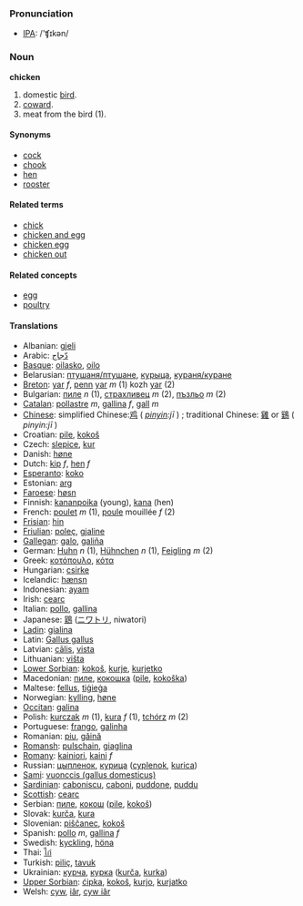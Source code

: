 === Pronunciation ===
*[[w:IPA|IPA]]: /'ʧɪkən/

=== Noun ===

'''chicken'''

# domestic [[bird]].
# [[coward]].
# meat from the bird (1).

==== Synonyms ====

*[[cock]]
*[[chook]]
*[[hen]]
*[[rooster]]

==== Related terms ====

*[[chick]]
*[[chicken and egg]]
*[[chicken egg]]
*[[chicken out]]

==== Related concepts ====

*[[egg]]
*[[poultry]]

==== Translations ====

*Albanian: [[gjeli]]
*Arabic: [[دّجاج]]
*[[Basque]]: [[oilasko]], [[oilo]]
*Belarusian: [[птушаня/птушане]], [[курыца]], [[кураня/куране]]
*[[Breton]]: [[yar]] ''f'', [[penn]] [[yar]] ''m'' (1) kozh [[yar]] (2)
*Bulgarian: [[пиле]] ''n'' (1), [[страхливец]] ''m'' (2), [[пъзльо]] ''m'' (2)
*[[Catalan]]: [[pollastre]] ''m'', [[gallina]] ''f'', [[gall]] ''m''
*[[Chinese]]: simplified Chinese:[[鸡]] ( ''[[pinyin]]:jī'' ) ; traditional Chinese: [[雞]] or [[鷄]] ( ''pinyin:jī'' ) 
*Croatian: [[pile]], [[kokoš]]
*Czech: [[slepice]], [[kur]]
*Danish: [[høne]]
*Dutch: [[kip]] ''f'', [[hen]] ''f''
*[[Esperanto]]: [[koko]]
*Estonian: [[arg]]
*[[Faroese]]: [[høsn]]
*Finnish: [[kananpoika]] (young), [[kana]] (hen)
*French: [[poulet]] ''m'' (1), [[poule]] mouillée ''f'' (2)
*[[Frisian]]: [[hin]]
*[[Friulian]]: [[poleç]], [[gjaline]]
*[[Gallegan]]: [[galo]], [[galiña]]
*German: [[Huhn]] ''n'' (1), [[Hühnchen]] ''n'' (1), [[Feigling]] ''m'' (2)
*Greek: [[κοτόπουλο]], [[κότα]] '' ''
*Hungarian: [[csirke]]
*Icelandic: [[hænsn]]
*Indonesian: [[ayam]]
*Irish: [[cearc]]
*Italian: [[pollo]], [[gallina]] '' ''
*Japanese: [[鶏]] ([[ニワトリ]], niwatori)
*[[Ladin]]: [[gialina]]
*Latin: [[Gallus gallus]] '' ''
*Latvian: [[cālis]], [[vista]]
*Lithuanian: [[višta]]
*[[Lower Sorbian]]: [[kokoš]], [[kurje]], [[kurjetko]]
*Macedonian: [[пиле]], [[кокошка]] ([[pile]], [[kokoška]])
*Maltese: [[fellus]], [[tiġieġa]]
*Norwegian: [[kylling]], [[høne]]
*[[Occitan]]: [[galina]]
*Polish: [[kurczak]] ''m'' (1), [[kura]] ''f'' (1), [[tchórz]] ''m'' (2) 
*Portuguese: [[frango]], [[galinha]]
*Romanian: [[piu]], [[găină]]
*[[Romansh]]: [[pulschain]], [[giaglina]]
*[[Romany]]: [[kainiori]], [[kaini]] ''f''
*Russian: [[цыпленок]], [[курица]] ([[cyplenok]], [[kurica]]) '' ''
*[[Sami]]: [[vuonccis (gallus domesticus)]]
*[[Sardinian]]: [[caboniscu]], [[caboni]], [[puddone]], [[puddu]]
*[[Scottish]]: [[cearc]]
*Serbian: [[пиле]], [[кокош]] ([[pile]], [[kokoš]])
*Slovak: [[kurča]], [[kura]]
*Slovenian: [[piščanec]], [[kokoš]]
*Spanish: [[pollo]] ''m'', [[gallina]] ''f''
*Swedish: [[kyckling]], [[höna]]
*Thai: [[ไก่]]
*Turkish: [[piliç]], [[tavuk]]
*Ukrainian: [[курча]], [[курка]] ([[kurča]], [[kurka]])
*[[Upper Sorbian]]: [[ćipka]], [[kokoš]], [[kurjo]], [[kurjatko]]
*Welsh: [[cyw]], [[iâr]], [[cyw iâr]]
